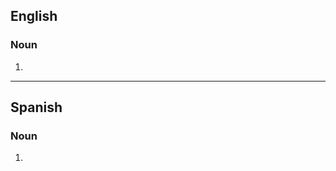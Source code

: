 {{also|proto-oncogenes}}

==English==

===Noun===
{{head|en|noun form}}

# {{plural of|en|protooncogene}}

----

==Spanish==

===Noun===
{{head|es|noun form|g=m-p}}

# {{noun form of|es|protooncogén||p}}